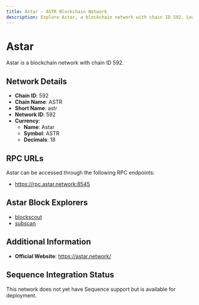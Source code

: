 ```yaml
--- 
title: Astar - ASTR Blockchain Network
description: Explore Astar, a blockchain network with chain ID 592. Learn about its native currency, Astar, and how to interact with the network.
---
```


# Astar

Astar is a blockchain network with chain ID 592.

## Network Details

- **Chain ID**: 592
- **Chain Name**: ASTR
- **Short Name**: astr
- **Network ID**: 592
- **Currency**: 
  - **Name**: Astar
  - **Symbol**: ASTR
  - **Decimals**: 18

## RPC URLs

Astar can be accessed through the following RPC endpoints:

- https://rpc.astar.network:8545

## Astar Block Explorers

- [blockscout](https://blockscout.com/astar)
- [subscan](https://astar.subscan.io)

## Additional Information

- **Official Website**: https://astar.network/

## Sequence Integration Status

This network does not yet have Sequence support but is available for deployment.
